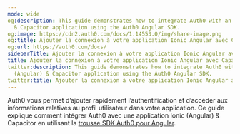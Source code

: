 ```yaml
---
mode: wide
og:description: This guide demonstrates how to integrate Auth0 with an Ionic (Angular)
  & Capacitor application using the Auth0 Angular SDK.
og:image: https://cdn2.auth0.com/docs/1.14553.0/img/share-image.png
og:title: Ajouter la connexion à votre application Ionic Angular avec Capacitor
og:url: https://auth0.com/docs/
sidebarTitle: Ajouter la connexion à votre application Ionic Angular avec Capacitor
title: Ajouter la connexion à votre application Ionic Angular avec Capacitor
twitter:description: This guide demonstrates how to integrate Auth0 with an Ionic
  (Angular) & Capacitor application using the Auth0 Angular SDK.
twitter:title: Ajouter la connexion à votre application Ionic Angular avec Capacitor
---
```


Auth0 vous permet d’ajouter rapidement l’authentification et d’accéder aux informations relatives au profil utilisateur dans votre application. Ce guide explique comment intégrer Auth0 avec une application Ionic (Angular) & Capacitor en utilisant la [trousse SDK Auth0 pour Angular](https://github.com/auth0/auth0-angular).